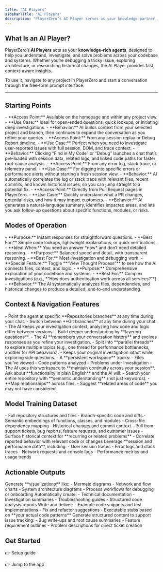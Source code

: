 ```yaml
---
title: "AI Players"
sidebarTitle: "AI Players"
description: "PlayerZero’s AI Player serves as your knowledge partner, helping you navigate complex codebases, debug issues, and analyze code changes through natural conversation."
---
```


## What Is an AI Player?

PlayerZero’s **AI Players** acts as your **knowledge-rich agents**, designed to help you understand, investigate, and solve problems across your codebase and systems. Whether you’re debugging a tricky issue, exploring architecture, or researching historical changes, the AI Player provides fast, context-aware insights.

To use it, navigate to any project in PlayerZero and start a conversation through the free‑form prompt interface.

---

## Starting Points

<AccordionGroup>

<Accordion title="Free‑Form Input">
- **Access Point:** Available on the homepage and within any project view.  
- **Use Case:** Ideal for open-ended questions, quick lookups, or initiating deep investigations.  
- **Behavior:** AI builds context from your selected project and branch, then continues to expand the conversation as you refine your queries.  
</Accordion>

<Accordion title="Debug Report">
- **Access Point:** From any session replay or Debug Report timeline.  
- **Use Case:** Perfect when you need to investigate user-reported issues with full session, DOM, and trace context.  
- **Behavior:** Clicking “Find in My Code” or “Debug” launches a chat that’s pre-loaded with session data, related logs, and linked code paths for faster root-cause analysis.  
</Accordion>

<Accordion title="Log Error">
- **Access Point:** From any error log, stack trace, or telemetry panel.  
- **Use Case:** For digging into specific errors or performance alerts without starting a fresh session view.  
- **Behavior:** AI automatically correlates the log or stack trace with relevant files, recent commits, and known historical issues, so you can jump straight to a potential fix.  
</Accordion>

<Accordion title="PR Summary">
- **Access Point:** Directly from Pull Request pages in PlayerZero.  
- **Use Case:** Quickly understand what a PR changes, potential risks, and how it may impact customers.  
- **Behavior:** AI generates a natural-language summary, identifies impacted areas, and lets you ask follow-up questions about specific functions, modules, or risks.  
</Accordion>

</AccordionGroup>


## Modes of Operation

<AccordionGroup>

<Accordion title="Fast Mode">
- **Purpose:** Instant responses for straightforward questions.  
- **Best For:** Simple code lookups, lightweight explanations, or quick verifications.  
- **Ideal When:** You need an answer *now* and don’t need detailed reasoning.  
</Accordion>

<Accordion title="Normal Mode">
- **Purpose:** Balanced speed and detail, with transparent reasoning.  
- **Best For:** Most investigation and debugging work.  
- **Special Feature:** Toggle **“View Thought Process”** to see how the AI connects files, context, and logic.  
</Accordion>

<Accordion title="DeepThink / Deep Research Mode">
- **Purpose:** Comprehensive exploration of your codebase and systems.  
- **Best For:** Complex investigations (e.g., *“How does authentication work across all services?”*).  
- **Behavior:** The AI systematically analyzes files, dependencies, and historical changes to produce a detailed, end‑to‑end understanding.  
</Accordion>

</AccordionGroup>


## Context & Navigation Features

<AccordionGroup>

<Accordion title="Repo and Branch Selection">
- Point the agent at specific **Repositories branches** at any time during your chat.  
- Switch between **Git branches** at any time during your chat.  
- The AI keeps your investigation context, analyzing how code and logic differ between versions.  
</Accordion>

<Accordion title="Follow‑Up Questions">
- Build deeper understanding by **layering questions**.  
- The AI **remembers your conversation history** and evolves responses as you refine your investigation.  
</Accordion>

<Accordion title="Fork Conversation">
- Split into **parallel threads** to explore multiple topics (e.g., one thread for performance bottlenecks, another for API behaviors).  
- Keeps your original investigation intact while exploring side questions.  
</Accordion>

<Accordion title="Context Workspace">
- A **persistent workspace** tracks:  
  - Files you’ve viewed  
  - Code patterns analyzed  
  - Problems under investigation  
- The AI uses this workspace to **maintain continuity across your session**.  
</Accordion>

<Accordion title="Semantic Code Search">
Ask about **functionality in plain English** and the AI will:  
  - Search your entire repository with **semantic understanding** (not just keywords).  
  - **Map relationships** across files.  
  - Suggest **related areas of code** you may not have considered.  
</Accordion>

</AccordionGroup>


## Model Training Dataset

<AccordionGroup>

<Accordion title="Code">
- Full repository structures and files  
- Branch-specific code and diffs  
- Semantic embeddings of functions, classes, and modules  
- Cross-file dependency mapping  
- Historical changes and commit context  
</Accordion>

<Accordion title="Tickets">
- Pull from support tickets, bug reports, feature requests, and customer issues  
- Surface historical context for **recurring or related problems**  
- Correlate reported behavior with relevant code or changes  
</Accordion>

<Accordion title="Telemetry">
Leverage **session and performance data**, including:  
  - User session traces  
  - Error logs and stack traces  
  - Network requests and console logs  
  - Performance metrics and usage trends  
</Accordion>

</AccordionGroup>


## Actionable Outputs

<AccordionGroup>

<Accordion title="Diagrams">
Generate **visualizations** like:  
  - Mermaid diagrams  
  - Network and flow charts  
  - System architecture diagrams  
  - Process workflows for debugging or onboarding  
</Accordion>

<Accordion title="Documents">
Automatically create:  
  - Technical documentation  
  - Investigation summaries  
  - Troubleshooting guides  
  - Structured code analysis reports  
</Accordion>

<Accordion title="Code Snippets">
Write and deliver:  
  - Example code snippets and test implementations  
  - Fix and refactor suggestions  
  - Executable stubs based on **your actual code patterns**  
</Accordion>

<Accordion title="Tickets">
Generate structured content to support issue tracking:  
  - Bug write‑ups and root cause summaries  
  - Feature requirement outlines  
  - Problem descriptions for direct ticket creation  
</Accordion>

</AccordionGroup>

## Get Started

👉 Setup guide

👉 Jump to the app
